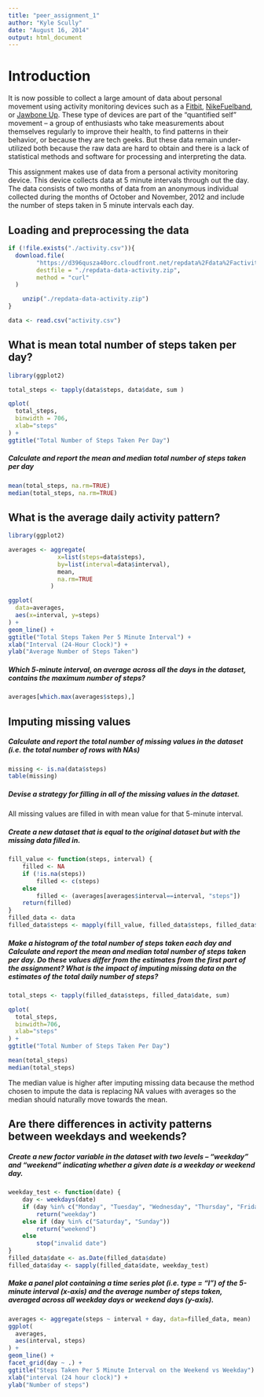 ```yaml
---
title: "peer_assignment_1"
author: "Kyle Scully"
date: "August 16, 2014"
output: html_document
---
```


# Introduction

It is now possible to collect a large amount of data about personal
movement using activity monitoring devices such as a
[Fitbit](http://www.fitbit.com), [NikeFuelband](http://www.nike.com/us/en_us/c/nikeplus-fuelband),
or [Jawbone Up](https://jawbone.com/up). These type of devices are part of
the "quantified self" movement -- a group of enthusiasts who take
measurements about themselves regularly to improve their health, to
find patterns in their behavior, or because they are tech geeks. But
these data remain under-utilized both because the raw data are hard to
obtain and there is a lack of statistical methods and software for
processing and interpreting the data.

This assignment makes use of data from a personal activity monitoring
device. This device collects data at 5 minute intervals through out the
day. The data consists of two months of data from an anonymous
individual collected during the months of October and November, 2012
and include the number of steps taken in 5 minute intervals each day.

## Loading and preprocessing the data

```r
if (!file.exists("./activity.csv")){
  download.file(
		"https://d396qusza40orc.cloudfront.net/repdata%2Fdata%2Factivity.zip",
		destfile = "./repdata-data-activity.zip",
		method = "curl"
  )

	unzip("./repdata-data-activity.zip")
}

data <- read.csv("activity.csv")
```

## What is mean total number of steps taken per day?

```r
library(ggplot2)

total_steps <- tapply(data$steps, data$date, sum )

qplot(
  total_steps,
  binwidth = 706,
  xlab="steps"
) +
ggtitle("Total Number of Steps Taken Per Day")
```

##### Calculate and report the mean and median total number of steps taken per day

```r
mean(total_steps, na.rm=TRUE)
median(total_steps, na.rm=TRUE)
```


## What is the average daily activity pattern?

```r
library(ggplot2)

averages <- aggregate(
              x=list(steps=data$steps),
              by=list(interval=data$interval),
              mean,
              na.rm=TRUE
            )

ggplot(
  data=averages,
  aes(x=interval, y=steps)
) +
geom_line() +
ggtitle("Total Steps Taken Per 5 Minute Interval") +
xlab("Interval (24-Hour Clock)") +
ylab("Average Number of Steps Taken")
```

##### Which 5-minute interval, on average across all the days in the dataset, contains the maximum number of steps?

```r
averages[which.max(averages$steps),]
```

## Imputing missing values

##### Calculate and report the total number of missing values in the dataset (i.e. the total number of rows with NAs)

```r
missing <- is.na(data$steps)
table(missing)
```

##### Devise a strategy for filling in all of the missing values in the dataset.

All missing values are filled in with mean value for that 5-minute interval.

##### Create a new dataset that is equal to the original dataset but with the missing data filled in.

```r
fill_value <- function(steps, interval) {
    filled <- NA
    if (!is.na(steps))
        filled <- c(steps)
    else
        filled <- (averages[averages$interval==interval, "steps"])
    return(filled)
}
filled_data <- data
filled_data$steps <- mapply(fill_value, filled_data$steps, filled_data$interval)
```
##### Make a histogram of the total number of steps taken each day and Calculate and report the mean and median total number of steps taken per day. Do these values differ from the estimates from the first part of the assignment? What is the impact of imputing missing data on the estimates of the total daily number of steps?

```r
total_steps <- tapply(filled_data$steps, filled_data$date, sum)

qplot(
  total_steps,
  binwidth=706,
  xlab="steps"
) +
ggtitle("Total Number of Steps Taken Per Day")

mean(total_steps)
median(total_steps)
```

The median value is higher after imputing missing data because the method chosen to impute the data is replacing NA values with averages so the median should naturally move towards the mean.

## Are there differences in activity patterns between weekdays and weekends?

##### Create a new factor variable in the dataset with two levels – “weekday” and “weekend” indicating whether a given date is a weekday or weekend day.

```r
weekday_test <- function(date) {
    day <- weekdays(date)
    if (day %in% c("Monday", "Tuesday", "Wednesday", "Thursday", "Friday"))
        return("weekday")
    else if (day %in% c("Saturday", "Sunday"))
        return("weekend")
    else
        stop("invalid date")
}
filled_data$date <- as.Date(filled_data$date)
filled_data$day <- sapply(filled_data$date, weekday_test)
```

##### Make a panel plot containing a time series plot (i.e. type = "l") of the 5-minute interval (x-axis) and the average number of steps taken, averaged across all weekday days or weekend days (y-axis).

```r
averages <- aggregate(steps ~ interval + day, data=filled_data, mean)
ggplot(
  averages,
  aes(interval, steps)
) +
geom_line() +
facet_grid(day ~ .) +
ggtitle("Steps Taken Per 5 Minute Interval on the Weekend vs Weekday") +
xlab("interval (24 hour clock)") +
ylab("Number of steps")
```